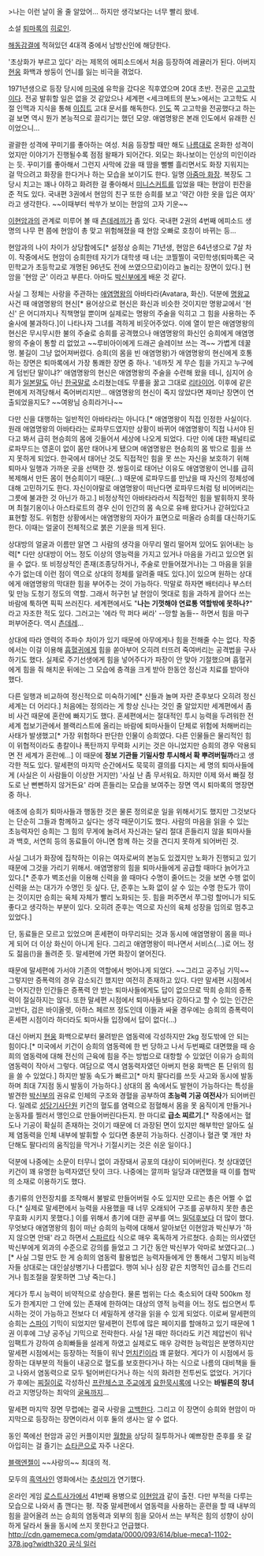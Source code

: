 >나는 이런 날이 올 줄 알았어... 하지만 생각보다는 너무 빨리 왔네.

소설 [[퇴마록]]의 [[히로인]].

[[해동감결]]에 적혀있던 4대객 중에서 남방신인에 해당한다.

'초상화가 부르고 있다' 라는 제목의 에피소드에서 처음 등장하여 레귤러가 된다. 아버지 [[현웅]] 화백과 쌍둥이 언니를 잃는 비극을 겪었다.

1971년생으로 등장 당시에 [[미국]]에 유학을 갔다온 직후였으며 20대 초반. 전공은 [[고고학]]이다. 전공 발휘할 일은 없을 것 같았으나 세계편 <세크메트의 분노>에서는 고고학도 시절 인맥과 지식을 통해 [[이집트]] 고대 문서를 해독한다. [[인도 공화국|인도]] 쪽 고고학을 전공했다고 하는 걸 보면 역시 뭔가 본능적으로 끌리기는 했던 모양. 애염명왕은 본래 인도에서 유래한 신이었으니...

괄괄한 성격에 꾸미기를 좋아하는 여성. 처음 등장할 때만 해도 [[나름]]대로 온화한 성격이었지만 이야기가 진행될수록 점점 왈패가 되어간다. 외모는 화나보이는 인상의 미인이라는 듯. 꾸미기를 좋아해서 그런지 사막에 갔을 때 땀을 뻘뻘 흘리면서도 화장 지워지는 걸 막으려고 화장을 한다거나 하는 모습을 보이기도 한다. 일명 [[아줌마 화장]]. 복장도 그 당시 치고는 꽤나 야하고 화려한 걸 좋아해서 [[미니스커트]]를 입었을 때는 현암이 핀잔을 준 적도 있다. 국내편 3권에서 현암의 친구 또한 승희를 보고 '약간 야한 옷을 입은 여자' 라고 생각한다. ~~이때부터 싹쑤가 보이는 현암의 고자 기운~~

[[이현암]]과의 관계로 미루어 볼 때 [[츤데레]]끼가 좀 있다. 국내편 2권의 4번째 에피소드 생명의 나무 편 쯤에 현암이 총 맞고 위험해졌을 때 현암 오빠로 호칭이 바뀌는 등...

현암과의 나이 차이가 상당함에도[* 설정상 승희는 71년생, 현암은 64년생으로 7살 차이. 작중에서도 현암이 승희한테 자기가 대학생 때 너는 코찔찔이 국민학생(퇴마록은 국민학교가 초등학교로 개명된 96년도 전에 쓰였으므로)이라고 놀리는 장면이 있다.] 현암을 '현암 군' 이라고 부른다. 아마도 [[박신부]]에게 배운 것 같다.

사실 그 정체는 사랑을 주관하는 [[애염명왕]]의 아바타라(Avatara, 화신). 덕분에 [[명왕교]] 사건 때 애염명왕의 현신[* 용어상으로 현신은 화신과 비슷한 것이지만 명왕교에서 '현신' 은 어디까지나 직책명일 뿐이며 실제로는 명왕의 주술을 익히고 그 힘을 사용하는 주술사에 불과하다.]이 나타나자 그녀를 격하게 비웃어주었다. 이에 열이 받은 애염명왕의 현신은 무시무시한 불의 주술로 승희를 공격했으나 애염명왕의 화신인 승희에게 애염명왕의 주술이 통할 리 없었고 ~~루비아이에게 드래곤 슬레이브 쓰는 격~~ 가볍게 데꿀멍. 불길이 그냥 없어져버렸다. 승희(의 몸을 빈 애염명왕)가 애염명왕의 현신에게 호통하는 장면은 퇴마록에서 가장 통쾌한 장면 중 하나. '네까짓 게 무슨 힘을 가지고 누구에게 덤빈단 말이냐?' 애염명왕의 현신은 애염명왕의 주술을 수련해 왔을 테니, 심지어 승희가 [[일본]]말도 아닌 [[한국]]말로 소리쳤는데도 무릎을 꿇고 그대로 [[리타이어]]. 이후에 같은 편에게 저격당해서 죽어버리지만... 애염명왕의 현신이 죽지 않았다면 재미난 장면이 연출되었을지도? ~~여왕님 승희라거나~~

다만 신을 대행하는 일반적인 아바타라는 아니다.[* 애염명왕이 직접 인정한 사실이다. 원래 애염명왕의 아바타라는 로파무드였지만 상황이 바뀌어 애염명왕이 직접 나서야 된다고 봐서 급히 현승희의 몸에 깃들어서 세상에 나오게 되었다. 다만 이에 대한 패널티로 로파무드는 영혼이 없이 몸만 태어나게 됐으며 애염명왕은 현승희의 몸 밖으로 힘을 쓰지 못하게 되었다. 한국에서 태어난 것도 직접적인 힘을 못 쓰는 자신을 보호하기 위해 퇴마사 일행과 가까운 곳을 선택한 것. 쌍둥이로 태어난 이유도 애염명왕이 언니를 급히 복제해서 만든 몸이 현승희이기 때문(...) 때문에 로파무드를 만났을 때 자신의 정체성에 대해 고민하기도 한다. 자신이야말로 애염명왕이 떠난다면 로파무드처럼 텅 비어버리는 그릇에 불과한 것 아닌가 하고.] 비정상적인 아바타라라서 직접적인 힘을 발휘하지 못하며 최철기옹이나 아스타로트의 경우 신이 인간의 몸 속으로 유배 왔다거나 갇혀있다고 표현할 정도. 위험한 상황에서는 애염명왕의 자아가 표면으로 떠올라 승희를 대신하기도 한다. 이때는 얼굴이 전체적으로 붉은 기운을 띄게 된다.

상대방의 얼굴과 이름만 알면 그 사람의 생각을 아무리 멀리 떨어져 있어도 읽어내는 능력[* 다만 상대방이 어느 정도 이상의 영능력을 가지고 있거나 마음을 가리고 있으면 읽을 수 없다. 또 비정상적인 존재(조종당하거나, 주술로 만들어졌거나)는 그 마음을 읽을 수가 없는데 이런 점이 역으로 상대의 정체를 알려줄 때도 있다.]이 있으며 원하는 상대에게 애염명왕의 막대한 힘을 부어주는 것이 가능하다. 막말로 하자면 배터리나 부스터 및 만능 도청기 정도의 역할. 그래서 허구헌 날 현암이 멋대로 힘을 과하게 끌어다 쓰는 바람에 툭하면 픽픽 쓰러진다. 세계편에서도 "'''나는 기껏해야 연료통 역할밖에 못하나?'''" 라고 자조한 적도 있다. 그러고는 '에라 막 퍼다 써라' --망할 놈들-- 하면서 힘을 마구 퍼부어준다. 역시 [[츤데레]]...

상대에 따라 영력의 주파수 차이가 있기 때문에 아무에게나 힘을 전해줄 수는 없다. 작중에서는 이걸 이용해 [[흡혈귀]]에게 힘을 쏟아부어 오히려 터뜨려 죽여버리는 공격법을 구사하기도 했다. 실제로 주기선생에게 힘을 넣어주다가 파장이 안 맞아 기절했으며 흡혈귀에게 힘을 줘 해치운 뒤에는 그 모습에 충격을 크게 받아 한동안 정신과 치료를 받아야 했다.

다른 일행과 비교하여 정신적으로 미숙하기에[* 신들과 놀며 자란 준후보다 오히려 정신세계는 더 어리다.] 처음에는 정의라는 게 항상 신나는 것인 줄 알았지만 세계편에서 좀비 사건 때문에 혼란에 빠지기도 했다. 혼세편에서는 절대적인 투시 능력을 두려워한 전세계 첩보기관에서 블랙리스트에 올리는 바람에 퇴마사들이 단체로 위험에 처해버리는 사태가 발생했고[* 가장 위험하다 판단한 인물이 승희였다. 다른 인물들은 물리적인 힘이 위협적이라도 총칼이나 폭탄까지 무력화 시키는 것은 아니었지만 승희의 경우 악용되면 전 세계가 혼란에...] 이 때문에 '''정보 기관들 기밀사항 투시해서 확 뿌려버릴까'''라고 생각한 적도 있다. 말세편의 마지막 순간에서도 묵묵히 결의를 다지는 세 명의 퇴마사들에게 (사실은 이 사람들이 이상한 거지만) '사실 난 좀 무서워요. 하지만 이제 와서 빠질 정도로 난 뻔뻔하지 않거든요' 라며 흔들리는 모습을 보여주는 장면 역시 퇴마록의 명장면 중 하나.

애초에 승희가 퇴마사들과 행동한 것은 물론 정의로운 일을 위해서기도 했지만 그것보다는 단순히 그들과 함께하고 싶다는 생각 때문이기도 했다. 사람의 마음을 읽을 수 있는 초능력자인 승희는 그 힘의 무게에 눌려서 자신과는 달리 절대 흔들리지 않을 퇴마사들과 백호, 서연희 등의 동료들이 아니면 함께 하는 것을 견디지 못하게 되어버린 것. 

사실 그녀가 화장에 집착하는 이유는 여자로써의 본능도 있겠지만 노화가 진행되고 있기 때문에 그것을 가리기 위해서. 애염명왕의 힘을 퇴마사들에게 공급할 때마다 늙어가고 있다.[* 준후가 벽조선을 이용해 신력을 쓸 때마다 수명이 줄어드는 것을 보면 수행 없이 신력을 쓰는 대가가 수명인 듯 싶다. 단, 준후는 노화 없이 살 수 있는 수명 한도가 깎이는 것이지만 승희는 육체 자체가 빨리 노화되는 듯. 힘을 퍼주면서 쭈그렁 할머니가 되도 좋다고 생각하는 부분이 있다. 오히려 준후는 역으로 자신의 육체 성장을 임의로 멈추고 있었다.]

단, 동료들은 모르고 있었으며 혼세편이 마무리되는 것과 동시에 애염명왕이 몸을 떠나게 되어 더 이상 화신이 아니게 된다. 그리고 애염명왕이 떠나면서 서비스(...)로 어느 정도 젊음(!)을 돌려준 듯. 말세편에 가면 화장이 옅어진다.

때문에 말세편에 가서야 기존의 역할에서 벗어나게 되었다. ~~그리고 공주님 기믹~~ 그렇지만 증폭력의 경우 감소되긴 했지만 여전히 존재하고 있다. 다만 말세편 시점에서는 어지간한 인간들은 증폭력 안 받는 퇴마사들에게도 답이 없으므로 딱희 승희의 증폭력이 절실하지는 않다. 또한 말세편 시점에서 퇴마사들보다 강하다고 할 수 있는 인간은 고반다, 검은 바이올렛, 아하스 페르쯔 정도인데 이들과 싸울 경우에는 승희의 증폭력이 혼세편 시점이라 하더라도 퇴마사들 입장에서 답이 없다(...)

대신 아버지 [[현웅]] 화백으로부터 물려받은 염동력에 각성하지만 2kg 정도밖에 안 되는 힘이다.[* 미국에서 키건이 승희의 염동력에 한 번 당하고 나서 두번째로 대면했을 때 승희의 염동력에 대해 전신의 근육에 힘을 주는 방법으로 대항할 수 있었던 이유가 승희의 염동력이 작아서 그렇다. 여담으로 역시 염동력자였던 아버지 현웅 화백은 톤 단위의 힘을 쓸 수 있었다.] 하지만 발동 속도가 빠르고[* 마치 팔다리를 쓰듯 사고와 동시에 발동하며 최대 7지점 동시 발동이 가능하다.] 상대의 몸 속에서도 발현이 가능하다는 특성을 발견한 [[박신부]]의 권유로 인체의 구조와 경혈을 공부하여 '''초능력 기공 여전사'''가 되어버린다. 일례로 [[성당기사단]]원 키건의 혈도를 염력으로 점혈해서 몸을 못 움직이게 만들거나 눈동자를 찔러서 맹인으로 만들어버린다든지. 한 마디로 '''급소 찌르기'''.[* 작중에서는 혈도나 기공이 확실히 존재하는 것이기 때문에 더 과장된 면이 있지만 해부학만 알아도 실제 염동력을 인체 내부에 발휘할 수 있다면 충분히 가능하다. 신경이나 혈관 몇 개만 차단해도 팔다리의 움직임을 막거나 기절시키는 것은 쉬운 일이다.]

덕분에 나중에는 소문이 터무니 없이 과장돼서 공포의 대상이 되어버린다. 첫 상대였던 키건이 꽤 유명한 능력자였던 탓이 크다. 나중에는 깔끼파 일당과 대면했을 때 이를 협박의 소재로 이용하기도 했다.

총기류의 안전장치를 조작해서 불발로 만들어버릴 수도 있지만 모르는 총은 어쩔 수 없다.[* 실제로 말세편에서 능력을 사용했을 때 너무 오래되어 구조를 공부하지 못한 총은 무효화 시키지 못했다.] 이를 위해서 총기에 대한 공부를 여느 [[밀덕후]]보다 더 많이 했다. 무엇보다 애염명왕의 힘이 떠난 승희의 능력에 대해서 알아보던 이현암과 박신부가 '하지 않으면 안돼' 라고 하면서 [[스파르타]] 식으로 매우 혹독하게 가르쳤다. 승희는 의사였던 박신부에게 외과의 수준으로 강의를 들었고 그 기간 동안 박신부가 악마로 보였다고(...)[* 사실 그럴 만도 한 게 승희의 염동력 활용법은 능력자들에게 안 통해서 그렇지 비능력자들 상대로는 대인살상병기나 다름없다. 행여 뇌나 심장 같은 치명적인 급소를 건드리거나 힘조절을 잘못하면 그냥 죽는다.]

게다가 투시 능력이 비약적으로 상승한다. 물론 범위는 다소 축소되어 대략 500km 정도가 한계지만 그 안에 있는 존재에 한하여는 대상의 영적 능력을 어느 정도 씹으면서 투시하는 것이 가능하고 전보다 더 세밀하게 생각을 읽을 수 있게 되었다. 이로써 말세편의 승희는 [[스파이]] 기믹이 되었지만 말세편이 전투에 많은 페이지를 할애하고 있기 때문에 1권 이후에 그냥 공주님 기믹으로 전락한다. 사실 1권 때만 하더라도 키건 제압씬이 워낙 임팩트가 강하여 승희빠들을 설레게 하였고 실제로도 매우 강력한 능력임은 분명하지만 말세편 시점에서는 등장하는 적들이 워낙 [[먼치킨]]이라 꽤 묻혔다. 게다가 이 시점에서 등장하는 대부분의 적들이 내공으로 혈도를 보호한다거나 하는 식으로 나름의 대비책을 들고 나와서 염동력으로 모두 털어버린다거나 하는 식의 화려한 전투씬도 없었다. 거기다가 후에는 [[찌질이]]로 각성하신 [[프란체스코 주교]]에게 [[요한묵시록]]에 나오는 '''바빌론의 창녀'''라고 지명당하는 최악의 [[굴욕]]까지...

말세편 마지막 장면 무렵에는 결국 사랑을 [[고백]]한다. 그리고 이 장면이 승희와 현암이 마지막으로 등장하는 장면이라서 이후 둘의 생사는 알 수 없다.

동인 쪽에선 현암과 공인 커플이지만 [[월향]]을 상당히 질투하거나 예쁘장한 준후를 옷 갈아입히는 걸 즐기는 [[쇼타콘]]으로 자주 나온다.

[[블랙엔젤]]이 ~~사랑의~~ 최대의 적.

모두의 [[흑역사]]인 영화에서는 [[추상미]]가 연기했다.

온라인 게임 [[로스트사가]]에서 41번째 용병으로 [[이현암]]과 같이 출전. 다만 부적을 다루는 모습으로 나와서 좀 깬다는 평. 작중 말세편에서 염동력을 사용하는 훈련을 할 때 내부의 힘을 끌어올려 쓰는 승희의 염동력과 외부의 힘을 모아서 쓰는 부적은 힘의 성향이 상이하게 달라서 둘을 동시에 쓰지 못한다고 언급했다. [[http://cdn.gamemeca.com/gmdata/0000/093/614/blue-meca1-1102-378.jpg?width320 공식 일러]]
